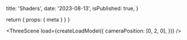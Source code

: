 
  title: 'Shaders',
  date: '2023-08-13',
  isPublished: true,
}

  return { props: { meta } }
}

<ThreeScene
  load={createLoadModel({
    cameraPosition: [0, 2, 0],
  })}
/>
